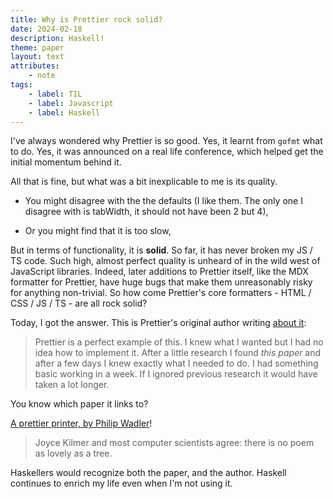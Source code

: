 ```yaml
---
title: Why is Prettier rock solid?
date: 2024-02-18
description: Haskell!
theme: paper
layout: text
attributes:
    - note
tags:
    - label: TIL
    - label: Javascript
    - label: Haskell
---
```


I've always wondered why Prettier is so good. Yes, it learnt from `gofmt` what
to do. Yes, it was announced on a real life conference, which helped get the
initial momentum behind it.

All that is fine, but what was a bit inexplicable to me is its quality.

-   You might disagree with the the defaults (I like them. The only one I
    disagree with is tabWidth, it should not have been 2 but 4),

-   Or you might find that it is too slow,

But in terms of functionality, it is **solid**. So far, it has never broken my
JS / TS code. Such high, almost perfect quality is unheard of in the wild west
of JavaScript libraries. Indeed, later additions to Prettier itself, like the
MDX formatter for Prettier, have huge bugs that make them unreasonably risky for
anything non-trivial. So how come Prettier's core formatters - HTML / CSS / JS /
TS - are all rock solid?

Today, I got the answer. This is Prettier's original author writing [about
it](https://archive.jlongster.com/How-I-Became-Better-Programmer):

> Prettier is a perfect example of this. I knew what I wanted but I had no idea
> how to implement it. After a little research I found _this paper_ and after a
> few days I knew exactly what I needed to do. I had something basic working in
> a week. If I ignored previous research it would have taken a lot longer.

You know which paper it links to?

[A prettier printer, by Philip Wadler](http://homepages.inf.ed.ac.uk/wadler/papers/prettier/prettier.pdf)!

> Joyce Kilmer and most computer scientists agree: there is no poem as lovely as
> a tree.

Haskellers would recognize both the paper, and the author. Haskell continues to
enrich my life even when I'm not using it.
